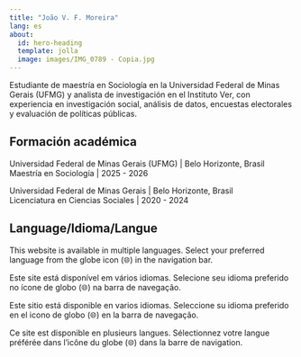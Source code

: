 ```yaml
---
title: "João V. F. Moreira"
lang: es
about:
  id: hero-heading
  template: jolla
  image: images/IMG_0789 - Copia.jpg
---
```


::: {#hero-heading}
Estudiante de maestría en Sociología en la Universidad Federal de Minas Gerais (UFMG) y analista de investigación en el Instituto Ver, con experiencia en investigación social, análisis de datos, encuestas electorales y evaluación de políticas públicas.

## Formación académica

Universidad Federal de Minas Gerais (UFMG) \| Belo Horizonte, Brasil\
Maestría en Sociología \| 2025 - 2026

Universidad Federal de Minas Gerais \| Belo Horizonte, Brasil\
Licenciatura en Ciencias Sociales \| 2020 - 2024
:::

::: {.callout-note collapse="true"}
## Language/Idioma/Langue

This website is available in multiple languages. Select your preferred language from the globe icon (🌐) in the navigation bar.

Este site está disponível em vários idiomas. Selecione seu idioma preferido no ícone de globo (🌐) na barra de navegação.

Este sitio está disponible en varios idiomas. Seleccione su idioma preferido en el icono de globo (🌐) en la barra de navegação.

Ce site est disponible en plusieurs langues. Sélectionnez votre langue préférée dans l'icône du globe (🌐) dans la barre de navigation.
:::
